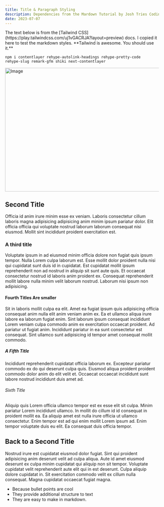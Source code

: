```yaml
---
title: Title & Paragraph Styling
description: Dependencies from the Mardown Tutorial by Josh Tries Coding
date: 2023-07-07
---
```


<Callout>
  The text below is from the [Tailwind
  CSS](https://play.tailwindcss.com/uj1vGACRJA?layout=preview) docs. I copied it
  here to test the markdown styles. **Tailwind is awesome. You should use it.**
</Callout>

```
npm i contentlayer rehype-autolink-headings rehype-pretty-code 
rehype-slug remark-gfm shiki next-contentlayer
```



<Image
  src="/images/blog/blog-post-4.jpg"
  width="718"
  height="404"
  alt="Image"
/>

## Second Title

Officia id anim irure minim esse ex veniam. Laboris consectetur cillum laboris magna adipisicing adipisicing anim minim ipsum pariatur dolor. Elit officia officia qui voluptate nostrud laborum laborum consequat nisi eiusmod. Mollit sint incididunt proident exercitation est.

### A third title

Voluptate ipsum in ad eiusmod minim officia dolore non fugiat quis ipsum tempor. Nulla Lorem culpa laborum est. Esse mollit dolor proident nulla nisi qui cupidatat sunt duis id in cupidatat. Est cupidatat mollit ipsum reprehenderit non ad nostrud in aliquip sit sunt aute quis. Et occaecat consectetur nostrud id laboris anim proident ex. Consequat reprehenderit mollit labore nulla minim velit laborum nostrud. Laborum nisi ipsum non adipisicing.

#### Fourth Titles Are smaller

Sit in laboris mollit culpa ea elit. Amet ea fugiat ipsum quis adipisicing officia consequat anim nulla elit anim veniam anim ex. Ea et ullamco aliqua irure labore ea laborum fugiat enim. Sint laborum ipsum consequat incididunt Lorem veniam culpa commodo anim ex exercitation occaecat proident. Ad pariatur ut fugiat anim. Incididunt pariatur in ea sunt consectetur est consequat. Sint ullamco sunt adipisicing id tempor amet consequat mollit commodo.


##### A Fifth Title
Incididunt reprehenderit cupidatat officia laborum ex. Excepteur pariatur commodo ex do qui deserunt culpa quis. Eiusmod aliqua proident proident commodo dolor anim do elit velit et. Occaecat occaecat incididunt sunt labore nostrud incididunt duis amet ad.


###### Sixth Title
Aliquip quis Lorem officia ullamco tempor est ex esse elit sit culpa. Minim pariatur Lorem incididunt ullamco. In mollit do cillum id id consequat in proident mollit ea. Ea aliquip amet est nulla irure officia ut ullamco consectetur. Enim tempor est ad qui enim mollit Lorem ipsum ad. Enim tempor voluptate duis eu elit. Ea consequat duis officia tempor.


## Back to a Second Title

Nostrud irure est cupidatat eiusmod dolor fugiat. Sint qui proident adipisicing anim deserunt velit ad culpa aliqua. Aute id amet eiusmod deserunt ex culpa minim cupidatat qui aliquip non sit tempor. Voluptate cupidatat velit reprehenderit aute elit qui in est deserunt. Culpa aliquip dolore cupidatat in. Sit exercitation commodo velit ex cillum nulla consequat. Magna cupidatat occaecat fugiat magna.

- Because bullet points are cool
- They provide additional structure to text
- They are easy to make in markdown.

